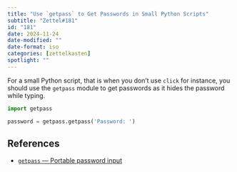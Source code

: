 ```yaml
---
title: "Use `getpass` to Get Passwords in Small Python Scripts"
subtitle: "Zettel#181"
id: "181"
date: 2024-11-24
date-modified: ""
date-format: iso
categories: [zettelkasten]
spotlight: ""
---
```

For a small Python script, that is when you don't use `click` for instance, you should use the `getpass` module to get passwords as it hides the password while typing.

```python
import getpass

password = getpass.getpass('Password: ')
```

## References

* [`getpass` — Portable password input](https://docs.python.org/3/library/getpass.html)
